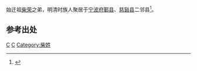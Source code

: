 始迁祖[[柴荣|柴荣]]之弟，明清时族人聚居于[[宁波府|宁波府]][[鄞县|鄞县]]、[[慈谿县|慈谿县]]二邻县<ref>{{cite web|url=http://copies.sinoshu.com/jiapude_16656/ |title=世恩堂柴氏家谱}}</ref>。

==参考出处==
{{reflist}}

[[Category:鄞县家族|C]]
[[Category:慈谿縣人|C]]
[[Category:柴姓|Category:柴姓]]